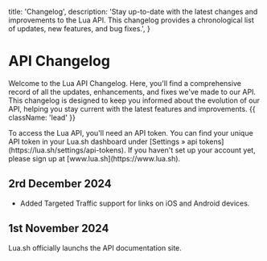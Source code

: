   title: 'Changelog',
  description:
    'Stay up-to-date with the latest changes and improvements to the Lua API. This changelog provides a chronological list of updates, new features, and bug fixes.',
}

# API Changelog

Welcome to the Lua API Changelog. Here, you'll find a comprehensive record of all the updates, enhancements, and fixes we've made to our API. This changelog is designed to keep you informed about the evolution of our API, helping you stay current with the latest features and improvements. {{ className: 'lead' }}

<Note>
  To access the Lua API, you'll need an API token. You can find your unique
  API token in your Lua.sh dashboard under [Settings &raquo; api tokens](https://lua.sh/settings/api-tokens).
  If you haven't set up your account yet, please sign up at [www.lua.sh](https://www.lua.sh).
</Note>

## 2rd December 2024
- Added Targeted Traffic support for links on iOS and Android devices.

## 1st November 2024
Lua.sh officially launchs the API documentation site.